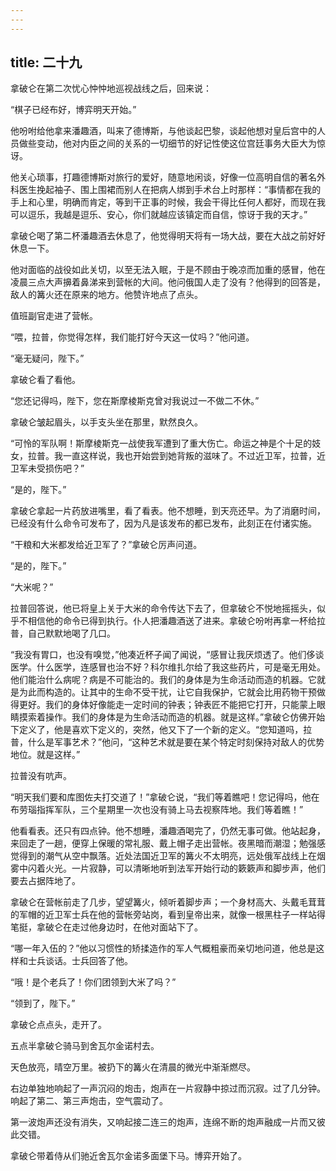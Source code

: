 ```yaml
---
---
---
```

title: 二十九
---



拿破仑在第二次忧心忡忡地巡视战线之后，回来说：

“棋子已经布好，博弈明天开始。”

他吩咐给他拿来潘趣酒，叫来了德博斯，与他谈起巴黎，谈起他想对皇后宫中的人员做些变动，他对内臣之间的关系的一切细节的好记性使这位宫廷事务大臣大为惊讶。

他关心琐事，打趣德博斯对旅行的爱好，随意地闲谈，好像一位高明自信的著名外科医生挽起袖子、围上围裙而别人在把病人绑到手术台上时那样：“事情都在我的手上和心里，明确而肯定，等到干正事的时候，我会干得比任何人都好，而现在我可以逗乐，我越是逗乐、安心，你们就越应该镇定而自信，惊讶于我的天才。”

拿破仑喝了第二杯潘趣酒去休息了，他觉得明天将有一场大战，要在大战之前好好休息一下。

他对面临的战役如此关切，以至无法入眠，于是不顾由于晚凉而加重的感冒，他在凌晨三点大声擤着鼻涕来到营帐的大间。他问俄国人走了没有？他得到的回答是，敌人的篝火还在原来的地方。他赞许地点了点头。

值班副官走进了营帐。

“喂，拉普，你觉得怎样，我们能打好今天这一仗吗？”他问道。

“毫无疑问，陛下。”

拿破仑看了看他。

“您还记得吗，陛下，您在斯摩棱斯克曾对我说过一不做二不休。”

拿破仑皱起眉头，以手支头坐在那里，默然良久。

“可怜的军队啊！斯摩棱斯克一战使我军遭到了重大伤亡。命运之神是个十足的妓女，拉普。我一直这样说，我也开始尝到她背叛的滋味了。不过近卫军，拉普，近卫军未受损伤吧？”

“是的，陛下。”

拿破仑拿起一片药放进嘴里，看了看表。他不想睡，到天亮还早。为了消磨时间，已经没有什么命令可发布了，因为凡是该发布的都已发布，此刻正在付诸实施。

“干粮和大米都发给近卫军了？”拿破仑厉声问道。

“是的，陛下。”

“大米呢？”

拉普回答说，他已将皇上关于大米的命令传达下去了，但拿破仑不悦地摇摇头，似乎不相信他的命令已得到执行。仆人把潘趣酒送了进来。拿破仑吩咐再拿一杯给拉普，自己默默地喝了几口。

“我没有胃口，也没有嗅觉，”他凑近杯子闻了闻说，“感冒让我厌烦透了。他们侈谈医学。什么医学，连感冒也治不好？科尔维扎尔给了我这些药片，可是毫无用处。他们能治什么病呢？病是不可能治的。我们的身体是为生命活动而造的机器。它就是为此而构造的。让其中的生命不受干扰，让它自我保护，它就会比用药物干预做得更好。我们的身体好像能走一定时间的钟表；钟表匠不能把它打开，只能蒙上眼睛摸索着操作。我们的身体是为生命活动而造的机器。就是这样。”拿破仑仿佛开始下定义了，他是喜欢下定义的，突然，他又下了一个新的定义。“您知道吗，拉普，什么是军事艺术？”他问，“这种艺术就是要在某个特定时刻保持对敌人的优势地位。就是这样。”

拉普没有吭声。

“明天我们要和库图佐夫打交道了！”拿破仑说，“我们等着瞧吧！您记得吗，他在布劳瑙指挥军队，三个星期里一次也没有骑上马去视察阵地。我们等着瞧！”

他看看表。还只有四点钟。他不想睡，潘趣酒喝完了，仍然无事可做。他站起身，来回走了一趟，便穿上保暖的常礼服、戴上帽子走出营帐。夜黑暗而潮湿；勉强感觉得到的潮气从空中飘落。近处法国近卫军的篝火不太明亮，远处俄军战线上在烟雾中闪着火光。一片寂静，可以清晰地听到法军开始行动的簌簌声和脚步声，他们要去占据阵地了。

拿破仑在营帐前走了几步，望望篝火，倾听着脚步声；一个身材高大、头戴毛茸茸的军帽的近卫军士兵在他的营帐旁站岗，看到皇帝出来，就像一根黑柱子一样站得笔挺，拿破仑在走过他身边时，在他对面站下了。

“哪一年入伍的？”他以习惯性的矫揉造作的军人气概粗豪而亲切地问道，他总是这样和士兵谈话。士兵回答了他。

“哦！是个老兵了！你们团领到大米了吗？”

“领到了，陛下。”

拿破仑点点头，走开了。

五点半拿破仑骑马到舍瓦尔金诺村去。

天色放亮，晴空万里。被扔下的篝火在清晨的微光中渐渐燃尽。

右边单独地响起了一声沉闷的炮击，炮声在一片寂静中掠过而沉寂。过了几分钟。响起了第二、第三声炮击，空气震动了。

第一波炮声还没有消失，又响起接二连三的炮声，连绵不断的炮声融成一片而又彼此交错。

拿破仑带着侍从们驰近舍瓦尔金诺多面堡下马。博弈开始了。